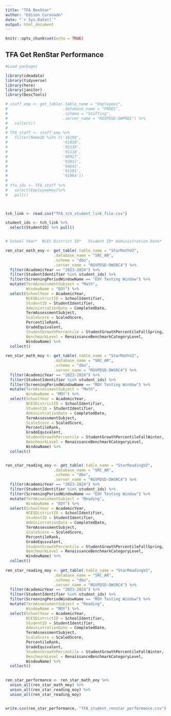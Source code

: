 ```yaml
---
title: "TFA RenStar"
author: "Edison Coronado"
date: "`r Sys.Date()`"
output: html_document
---
```


```r
knitr::opts_chunk$set(echo = TRUE)
```

## TFA Get RenStar Performance

```r

#Load packages

library(ideadata)
library(tidyverse)
library(here)
library(janitor)
library(DescTools)

# staff_emp <- get_table(.table_name = "Employees",
#                        .database_name = "PROD1", 
#                        .schema = "Staffing", 
#                        .server_name = "RGVPDSD-DWPRD1") %>%
#   collect()
# 
# TFA_staff <- staff_emp %>%
#   filter(NameID %in% c('18298',
#                        '61028',
#                        '92139',
#                        '91118',
#                        '90917',
#                        '92011',
#                        '94642',
#                        '91181',
#                        '91984')) 
#   
# tfa_ids <- TFA_staff %>%
#   select(EmployeeKey)%>%
#   pull()
  


tch_link <- read.csv("TFA_tch_student_link_file.csv")

student_ids <- tch_link %>%
  select(StudentID) %>% pull()


# School Year*	NCES District ID*	Student ID*	Administration Date*	Term	Assessment Subject*	Scale Score*	Percentile Rank	Grade Equivalent	Student Growth Percentile (SGP)	Benchmark Level

ren_star_math_eoy <- get_table(.table_name = "StarMathV2",
                     .database_name = "SRC_AR", 
                     .schema = "dbo", 
                     .server_name = "RGVPDSD-DWSRC4") %>%
  filter(AcademicYear == "2023-2024") %>%
  filter(StudentIdentifier %in% student_ids) %>%
  filter(ScreeningPeriodWindowName == "EOY Testing Window") %>% 
  mutate(TermAssessmentSubject = "Math",
         WindowName = "EOY") %>%
  select(SchoolYear = AcademicYear,
         NCESDistrictID = SchoolIdentifier,
         StudentID = StudentIdentifier,
         AdministrationDate = CompletedDate,
         TermAssessmentSubject,
         ScaleScore = ScaledScore,
         PercentileRank,
         GradeEquivalent,
         StudentGrowthPercentile = StudentGrowthPercentileFallSpring,
         BenchmarkLevel = RenaissanceBenchmarkCategoryLevel,
         WindowName) %>%
  collect()
  
ren_star_math_moy <- get_table(.table_name = "StarMathV2",
                     .database_name = "SRC_AR", 
                     .schema = "dbo", 
                     .server_name = "RGVPDSD-DWSRC4") %>%
  filter(AcademicYear == "2023-2024") %>%
  filter(StudentIdentifier %in% student_ids) %>%
  filter(ScreeningPeriodWindowName == "MOY Testing Window") %>% 
  mutate(TermAssessmentSubject = "Math",
         WindowName = "MOY") %>%
  select(SchoolYear = AcademicYear,
         NCESDistrictID = SchoolIdentifier,
         StudentID = StudentIdentifier,
         AdministrationDate = CompletedDate,
         TermAssessmentSubject,
         ScaleScore = ScaledScore,
         PercentileRank,
         GradeEquivalent,
         StudentGrowthPercentile = StudentGrowthPercentileFallWinter,
         BenchmarkLevel = RenaissanceBenchmarkCategoryLevel,
         WindowName) %>%
  collect()


ren_star_reading_eoy <- get_table(.table_name = "StarReadingV2",
                     .database_name = "SRC_AR", 
                     .schema = "dbo", 
                     .server_name = "RGVPDSD-DWSRC4") %>%
  filter(AcademicYear == "2023-2024") %>%
  filter(StudentIdentifier %in% student_ids) %>%
  filter(ScreeningPeriodWindowName == "EOY Testing Window") %>%
  mutate(TermAssessmentSubject = "Reading",
         WindowName = "EOY") %>%
  select(SchoolYear = AcademicYear,
         NCESDistrictID = SchoolIdentifier,
         StudentID = StudentIdentifier,
         AdministrationDate = CompletedDate,
         TermAssessmentSubject,
         ScaleScore = ScaledScore,
         PercentileRank,
         GradeEquivalent,
         StudentGrowthPercentile = StudentGrowthPercentileFallSpring,
         BenchmarkLevel = RenaissanceBenchmarkCategoryLevel,
         WindowName) %>%
  collect()
  
ren_star_reading_moy <- get_table(.table_name = "StarReadingV2",
                     .database_name = "SRC_AR", 
                     .schema = "dbo", 
                     .server_name = "RGVPDSD-DWSRC4") %>%
  filter(AcademicYear == "2023-2024") %>%
  filter(StudentIdentifier %in% student_ids) %>%
  filter(ScreeningPeriodWindowName == "MOY Testing Window") %>%
  mutate(TermAssessmentSubject = "Reading",
         WindowName = "MOY") %>%
  select(SchoolYear = AcademicYear,
         NCESDistrictID = SchoolIdentifier,
         StudentID = StudentIdentifier,
         AdministrationDate = CompletedDate,
         TermAssessmentSubject,
         ScaleScore = ScaledScore,
         PercentileRank,
         GradeEquivalent,
         StudentGrowthPercentile = StudentGrowthPercentileFallWinter,
         BenchmarkLevel = RenaissanceBenchmarkCategoryLevel,
         WindowName) %>%
  collect()
  

ren_star_performance <- ren_star_math_eoy %>%
  union_all(ren_star_math_moy) %>%
  union_all(ren_star_reading_eoy) %>%
  union_all(ren_star_reading_moy) 


write.csv(ren_star_performance, "TFA_student_renstar_performance.csv")

```


